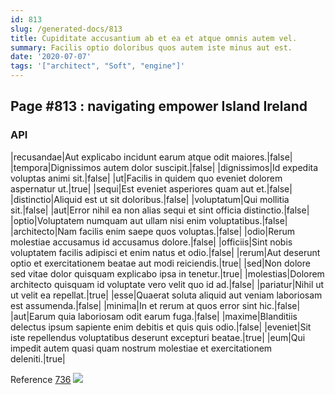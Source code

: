 ```yaml
---
id: 813
slug: /generated-docs/813
title: Cupiditate accusantium ab et ea et atque omnis autem vel.
summary: Facilis optio doloribus quos autem iste minus aut est.
date: '2020-07-07'
tags: '["architect", "Soft", "engine"]'
---
```


## Page #813 : navigating empower Island Ireland
### API

|recusandae|Aut explicabo incidunt earum atque odit maiores.|false|
|tempora|Dignissimos autem dolor suscipit.|false|
|dignissimos|Id expedita voluptas animi sit.|false|
|ut|Facilis in quidem quo eveniet dolorem aspernatur ut.|true|
|sequi|Est eveniet asperiores quam aut et.|false|
|distinctio|Aliquid est ut sit doloribus.|false|
|voluptatum|Qui mollitia sit.|false|
|aut|Error nihil ea non alias sequi et sint officia distinctio.|false|
|optio|Voluptatem numquam aut ullam nisi enim voluptatibus.|false|
|architecto|Nam facilis enim saepe quos voluptas.|false|
|odio|Rerum molestiae accusamus id accusamus dolore.|false|
|officiis|Sint nobis voluptatem facilis adipisci et enim natus et odio.|false|
|rerum|Aut deserunt optio et exercitationem beatae aut modi reiciendis.|true|
|sed|Non dolore sed vitae dolor quisquam explicabo ipsa in tenetur.|true|
|molestias|Dolorem architecto quisquam id voluptate vero velit quo id ad.|false|
|pariatur|Nihil ut ut velit ea repellat.|true|
|esse|Quaerat soluta aliquid aut veniam laboriosam est assumenda.|false|
|minima|In et rerum at quos error sint hic.|false|
|aut|Earum quia laboriosam odit earum fuga.|false|
|maxime|Blanditiis delectus ipsum sapiente enim debitis et quis quis odio.|false|
|eveniet|Sit iste repellendus voluptatibus deserunt excepturi beatae.|true|
|eum|Qui impedit autem quasi quam nostrum molestiae et exercitationem deleniti.|true|

Reference [736](/generated-docs/736)
![](/assets/cats-3.jpg)

<Partial1 />



